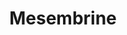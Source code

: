 ---
title: Mesembrine
aka:
  - (3aS,7aS)-3a-(3,4-dimethoxyphenyl)-1-methyl-3,3a,4,5,6,7-hexahydro-2H-indol-6-ol
duration_chart_title: Oral Duration of Mesembrine
duration_chart:
  total: 4–6 hours
  onset: 15–60 minutes
  coming_up: 30–90 minutes
  plateau: 1–2 hours
  coming_down: 2–5 hours
  after_effects: 4–6 hours
positive_effects: mood lift, increased energy, feelings of connection, sensory appreciation
neutral_effects: appetite suppression, disinhibition
negative_effects: increased heart rate, muscle tension
image_location: /src/assets/Images/Mesembrine/Mesembrine (structural formula).png
dosage_table:
  title: Oral Dosage of Mesembrine
  threshold: 0.15 mg
  light: 1.5 mg
  common: 2.25 mg
  strong: 4.5 mg
  heavy: 6+ mg
--- 